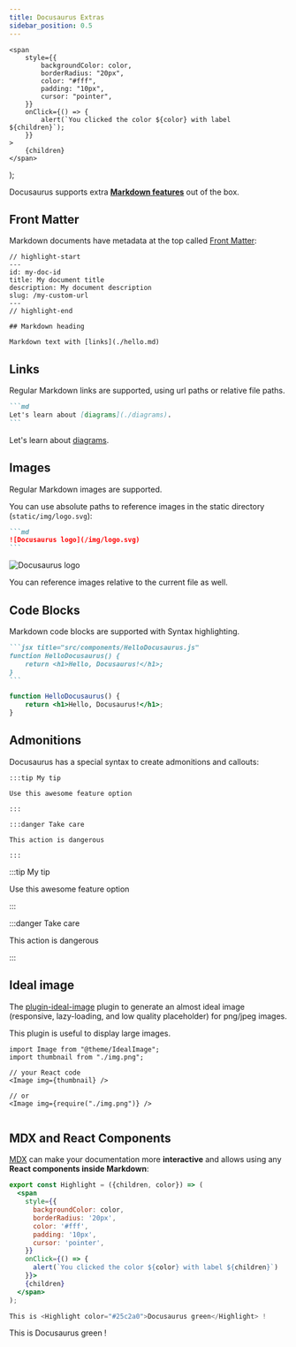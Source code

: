 ```yaml
---
title: Docusaurus Extras
sidebar_position: 0.5
---
```



    <span
        style={{
            backgroundColor: color,
            borderRadius: "20px",
            color: "#fff",
            padding: "10px",
            cursor: "pointer",
        }}
        onClick={() => {
            alert(`You clicked the color ${color} with label ${children}`);
        }}
    >
        {children}
    </span>
);

Docusaurus supports extra **[Markdown features](https://docusaurus.io/docs/markdown-features)** out of the box.

## Front Matter

Markdown documents have metadata at the top called [Front Matter](https://jekyllrb.com/docs/front-matter/):

```text title="my-doc.md"
// highlight-start
---
id: my-doc-id
title: My document title
description: My document description
slug: /my-custom-url
---
// highlight-end

## Markdown heading

Markdown text with [links](./hello.md)
```

## Links

Regular Markdown links are supported, using url paths or relative file paths.

````markdown
```md
Let's learn about [diagrams](./diagrams).
```
````

<BrowserWindow>

Let's learn about [diagrams](./diagrams).

</BrowserWindow>

## Images

Regular Markdown images are supported.

You can use absolute paths to reference images in the static directory (`static/img/logo.svg`):

````markdown
```md
![Docusaurus logo](/img/logo.svg)
```
````

<BrowserWindow>

![Docusaurus logo](/img/logo.svg)

</BrowserWindow>

You can reference images relative to the current file as well.

## Code Blocks

Markdown code blocks are supported with Syntax highlighting.

````markdown
```jsx title="src/components/HelloDocusaurus.js"
function HelloDocusaurus() {
    return <h1>Hello, Docusaurus!</h1>;
}
```
````

<BrowserWindow>

```jsx title="src/components/HelloDocusaurus.js"
function HelloDocusaurus() {
    return <h1>Hello, Docusaurus!</h1>;
}
```

</BrowserWindow>

## Admonitions

Docusaurus has a special syntax to create admonitions and callouts:

    :::tip My tip

    Use this awesome feature option

    :::

    :::danger Take care

    This action is dangerous

    :::

<BrowserWindow>

:::tip My tip

Use this awesome feature option

:::

:::danger Take care

This action is dangerous

:::

</BrowserWindow>

## Ideal image

The [plugin-ideal-image](https://docusaurus.io/docs/api/plugins/@docusaurus/plugin-ideal-image) plugin
to generate an almost ideal image (responsive, lazy-loading, and low quality placeholder) for png/jpeg images.

This plugin is useful to display large images.

```mdx
import Image from "@theme/IdealImage";
import thumbnail from "./img.png";

// your React code
<Image img={thumbnail} />

// or
<Image img={require("./img.png")} />
```

<BrowserWindow>

<Image img={thumbnail} />

</BrowserWindow>

## MDX and React Components

[MDX](https://mdxjs.com/) can make your documentation more **interactive** and allows using any **React components inside Markdown**:

```jsx
export const Highlight = ({children, color}) => (
  <span
    style={{
      backgroundColor: color,
      borderRadius: '20px',
      color: '#fff',
      padding: '10px',
      cursor: 'pointer',
    }}
    onClick={() => {
      alert(`You clicked the color ${color} with label ${children}`)
    }}>
    {children}
  </span>
);

This is <Highlight color="#25c2a0">Docusaurus green</Highlight> !
```

<BrowserWindow>

This is <Highlight color="#25c2a0">Docusaurus green</Highlight> !

</BrowserWindow>
